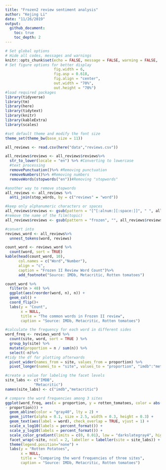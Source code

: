 ```yaml
---
title: "Frozen2 review sentiment analysis"
author: "Kejing Li"
date: "11/26/2019"
output: 
  github_document:
    toc: true
    toc_depth: 2
---
```


```r
# Set global options
# Hide all codes, messages and warnings
knitr::opts_chunk$set(echo = FALSE, message = FALSE, warning = FALSE,
# Set figure options for better display                      
                      fig.width = 6,
                      fig.asp = 0.618,
                      fig.align = "center",
                      out.width = "70%",
                      out.height = "70%")
#load required packages
library(tidyverse)
library(tm)
library(here)
library(tidytext)
library(knitr)
library(kableExtra)
library(scales)

#set default theme and modify the font size
theme_set(theme_bw(base_size = 11))
```

```r
all_reviews <- read.csv(here("data","reviews.csv"))

all_reviews$reviews <- all_reviews$reviews%>%
  str_to_lower(locale = "en") %>% #Converting to lowercase 
  #text processing
  removePunctuation()%>% #Removing punctuation 
  removeNumbers()%>% #Removing numbers
  removeWords(stopwords("en"))#Removing "stopwords"

#another way to remove stopwords
all_reviews <- all_reviews %>%
  anti_join(stop_words, by = c("reviews" = "word"))

#keep only alphanumeric characters or spaces
all_reviews$reviews <- gsub(pattern = "[^[:alnum:][:space:]]", " ", all_reviews$reviews)
#remove the name of the film(topic)
all_reviews$reviews <- gsub(pattern = "frozen", "", all_reviews$reviews)
```

```r
#convert into 
reviews_word <- all_reviews%>%
  unnest_tokens(word, reviews)

count_word <- reviews_word %>%
  count(word, sort = TRUE)
kable(head(count_word, 10),
      col.names = c("Word","Number"),
      align = "c",
      caption = "Frozen II Review Word Count")%>%
      add_footnote("Source: IMDb, Metacritic, Rotten tomatoes")

```

```r
count_word %>%
  filter(n > 40) %>%
  ggplot(aes(reorder(word, n), n)) +
  geom_col() +
  coord_flip()+
  labs(y = "Count",
       x = NULL,
       title = "The common words in Frozen II review",
       caption = "Source: IMDb, Metacritic, Rotten tomatoes")

```

```r
#calculate the frequency for each word in different sides 
word_freq <- reviews_word %>%
  count(site, word, sort = TRUE ) %>%
  group_by(site) %>%
  mutate(proportion = n / sum(n)) %>% 
  select(-n)%>%
#tidy the df for plotting afterwards
  pivot_wider(names_from = site, values_from = proportion) %>% 
  pivot_longer(names_to = "site", values_to = "proportion", "imdb":"metacritic")

#create a value for labeling the facet levels 
site_labs <- c("IMDB",
             "Metacritic")
names(site_labs) <- c("imdb","metacritic")

# compare the word frequencies among 3 sites
ggplot(word_freq, aes(x = proportion, y = rotten_tomatoes, color = abs(rotten_tomatoes
- proportion))) +
  geom_abline(color = "gray40", lty = 2) +
  geom_jitter(alpha = 0.1, size = 2.5, width = 0.3, height = 0.3) +
  geom_text(aes(label = word), check_overlap = TRUE, vjust = 1) +
  scale_x_log10(labels = percent_format()) +
  scale_y_log10(labels = percent_format()) +
  scale_color_gradient(limits = c(0, 0.01), low = "darkslategray4", high = "gray75") +
  facet_wrap(~site, ncol = 2, labeller = labeller(site = site_labs)) +
  theme(legend.position="none") +
  labs(y = "Rotten Potatoes",
       x = NULL,
       title = "Comparing the word frequencies of three sites",
       caption = "Source: IMDb, Metacritic, Rotten tomatoes")

```

